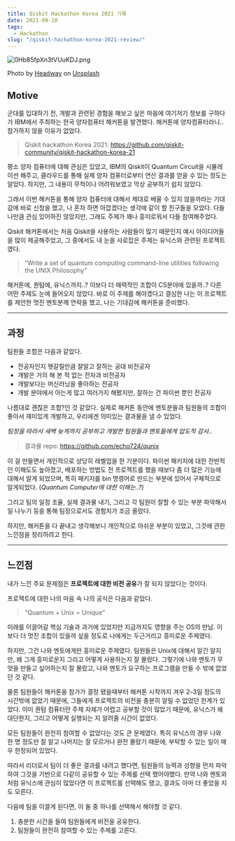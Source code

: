 ```yaml
---
title: Qiskit Hackathon Korea 2021 기록
date: 2021-09-10
tags:
  - Hackathon
slug: "/qiskit-hackathon-korea-2021-review/"
---
```


![0Hb85fpXn3tVUuKDJ.png](0Hb85fpXn3tVUuKDJ.png)

Photo by [Headway](https://unsplash.com/@headwayio?utm_source=medium&utm_medium=referral) on [Unsplash](https://unsplash.com/?utm_source=medium&utm_medium=referral)

## Motive

군대를 입대하기 전, 개발과 관련된 경험을 해보고 싶은 마음에 여기저기 정보를 구하다가 IBM에서 주최하는 한국 양자컴퓨터 해커톤을 발견했다. 해커톤에 양자컴퓨터라니..참가하지 않을 이유가 없었다.

> Qiskit hackathon Korea 2021: https://github.com/qiskit-community/qiskit-hackathon-korea-21

평소 양자 컴퓨터에 대해 관심은 있었고, IBM의 Qiskit이 Quantum Circuit을 시뮬레이션 해주고, 클라우드를 통해 실제 양자 컴퓨터로부터 연산 결과를 얻을 수 있는 정도는 알았다. 하지만, 그 내용이 무척이나 어려워보였고 막상 공부하기 쉽지 않았다.

그래서 이번 해커톤을 통해 양자 컴퓨터에 대해서 제대로 배울 수 있지 않을까라는 기대감에 바로 신청을 했고, 나 혼자 하면 아깝겠다는 생각에 같이 할 친구들을 모았다. 다들 나만큼 관심 있어하진 않았지만, 그래도 주제가 꽤나 흥미로워서 다들 참여해주었다.

Qiskit 해커톤에서는 처음 Qiskit을 사용하는 사람들이 많기 때문인지 예시 아이디어들을 많이 제공해주었고, 그 중에서도 내 눈을 사로잡은 주제는 유닉스와 관련된 프로젝트였다.

> “Write a set of quantum computing command-line utilities following the UNIX Philosophy”

해커톤에, 퀀텀에, 유닉스까지..? 이보다 더 매력적인 조합이 CS분야에 있을까..? 다른 어떤 주제도 눈에 들어오지 않았다. 바로 이 주제를 해야겠다고 결심한 나는 이 프로젝트를 제안한 멋진 멘토분께 연락을 했고, 나는 기대감에 해커톤을 준비했다.

---

## 과정

팀원들 조합은 다음과 같았다.

- 전공자인지 헷갈릴만큼 잘알고 잘하는 공대 비전공자
- 개발은 거의 해 본 적 없는 전자과 비전공자
- 개발보다는 머신러닝을 좋아하는 전공자
- 개발 분야에서 아는게 많고 여러가지 해봤지만, 잘하는 건 파이썬 뿐인 전공자

나름대로 괜찮은 조합?인 것 같았다. 실제로 해커톤 동안에 멘토분들과 팀원들의 조합이 좋아서 재미있게 개발하고, 우리에겐 의미있는 결과물을 낼 수 있었다.

*팀장을 따라서 새벽 늦게까지 공부하고 개발한 팀원들과 멘토들에게 압도적 감사..*

> 결과물 repo: https://github.com/echo724/qunix

이 걸 만들면서 개인적으로 상당히 레벨업을 한 기분이다. 파이썬 패키지에 대한 전반적인 이해도도 높아졌고, 배포하는 방법도 전 프로젝트를 했을 때보다 좀 더 많은 기능에 대해서 알게 되었으며, 특히 패키지를 bin 명령어로 만드는 부분에 있어서 구체적으로 알게되었다. (*Quantum Computer에 대한 이해는..?)*

그리고 팀의 일정 조율, 실제 결과물 내기, 그리고 각 팀원이 잘할 수 있는 부분 파악해서 일 나누기 등을 통해 팀장으로서도 경험치가 조금 올랐다.

하지만, 해커톤을 다 끝내고 생각해보니 개인적으로 아쉬운 부분이 있었고, 그것에 관한 느낀점을 정리하려고 한다.

---

## 느낀점

내가 느낀 주요 문제점은 **프로젝트에 대한 비전 공유**가 잘 되지 않았다는 것이다.

프로젝트에 대한 나의 마음 속 나의 공식은 다음과 같았다.

> “Quantum + Unix = Unique”

미래를 이끌어갈 핵심 기술과 과거에 있었지만 지금까지도 영향을 주는 OS의 만남. 이보다 더 멋진 조합이 있을까 싶을 정도로 나에게는 두근거리고 흥미로운 주제였다.

하지만, 그건 나와 멘토에게만 흥미로운 주제였다. 팀원들은 Unix에 대해서 알긴 알지만, 왜 그게 흥미로운지 그리고 어떻게 사용하는지 잘 몰랐다. 그렇기에 나와 멘토가 무엇을 만들고 싶어하는지 잘 몰랐고, 나와 멘토가 요구하는 프로그램을 만들 수 밖에 없었던 것 같다.

물론 팀원들이 해커톤을 참가가 결정 됐을때부터 해커톤 시작까지 겨우 2–3일 정도의 시간밖에 없었기 때문에, 그들에게 프로젝트의 비전을 충분히 알릴 수 없었던 한계가 있었다. 이미 퀀텀 컴퓨터란 주제 자체가 어렵고 공부할 것이 많았기 때문에, 유닉스가 왜 대단한지, 그리고 어떻게 실행되는 지 알려줄 시간이 없었다.

모든 팀원들이 완전히 참여할 수 없었다는 것도 큰 문제였다. 특히 유닉스의 경우 나와 한 명 정도만 잘 알고 나머지는 잘 모르거나 완전 몰랐기 때문에, 부탁할 수 있는 일이 매우 한정되어 있었다.

따라서 리더로서 팀이 더 좋은 결과를 내려고 했다면, 팀원들의 능력과 성향을 먼저 파악하여 그것을 기반으로 다같이 공유할 수 있는 주제를 선택 했어야했다. 만약 나와 멘토와 처럼 유닉스에 관심이 많았다면 이 프로젝트를 선택해도 됐고, 결과도 아마 더 좋았을 지도 모른다.

다음에 팀을 이끌게 된다면, 이 둘 중 하나를 선택해서 해야할 것 같다.

1. 충분한 시간을 들여 팀원들에게 비전을 공유한다.
2. 팀원들이 완전히 참여할 수 있는 주제를 고른다.
